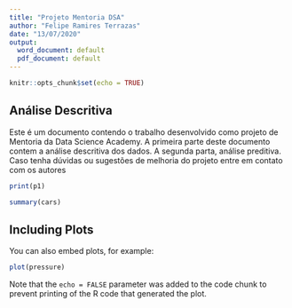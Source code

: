 ```yaml
---
title: "Projeto Mentoria DSA"
author: "Felipe Ramires Terrazas"
date: "13/07/2020"
output:
  word_document: default
  pdf_document: default
---
```


```r
knitr::opts_chunk$set(echo = TRUE)
```

## Análise Descritiva

Este é um documento contendo o trabalho desenvolvido como projeto de Mentoria da Data Science Academy. A primeira parte deste documento contem a análise descritiva dos dados. A segunda parta, análise preditiva. Caso tenha dúvidas ou sugestões de melhoria do projeto entre em contato com os autores


```r

print(p1)
```




```r
summary(cars)
```

## Including Plots

You can also embed plots, for example:

```r
plot(pressure)
```

Note that the `echo = FALSE` parameter was added to the code chunk to prevent printing of the R code that generated the plot.
